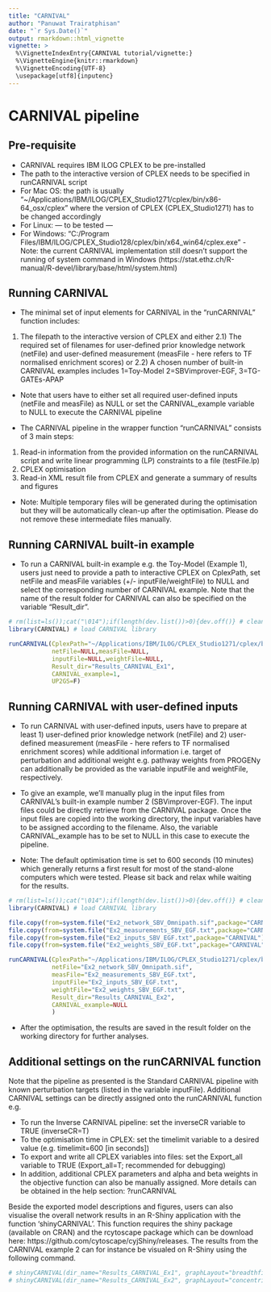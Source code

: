```yaml
---
title: "CARNIVAL"
author: "Panuwat Trairatphisan"
date: "`r Sys.Date()`"
output: rmarkdown::html_vignette
vignette: >
  %\VignetteIndexEntry{CARNIVAL tutorial/vignette:}
  %\VignetteEngine{knitr::rmarkdown}
  %\VignetteEncoding{UTF-8}
  \usepackage[utf8]{inputenc}
---
```


# CARNIVAL pipeline

## Pre-requisite

- CARNIVAL requires IBM ILOG CPLEX to be pre-installed
- The path to the interactive version of CPLEX needs to be specified in runCARNIVAL script
- For Mac OS: the path is usually "~/Applications/IBM/ILOG/CPLEX_Studio1271/cplex/bin/x86-64_osx/cplex" where the version of CPLEX (CPLEX_Studio1271) has to be changed accordingly
- For Linux: --- to be tested ---
- For Windows: "C:/Program Files/IBM/ILOG/CPLEX_Studio128/cplex/bin/x64_win64/cplex.exe" - Note: the current CARNIVAL implementation still doesn't support the running of system command in Windows (https://stat.ethz.ch/R-manual/R-devel/library/base/html/system.html)

## Running CARNIVAL

- The minimal set of input elements for CARNIVAL in the "runCARNIVAL" function includes:
1) The filepath to the interactive version of CPLEX and either
2.1) The required set of filenames for user-defined prior knowledge network (netFile) and user-defined measurement (measFile - here refers to TF normalised enrichment scores) or
2.2) A chosen number of built-in CARNIVAL examples includes 1=Toy-Model 2=SBVimprover-EGF, 3=TG-GATEs-APAP
- Note that users have to either set all required user-defined inputs (netFile and measFile) as NULL or set the CARNIVAL_example variable to NULL to execute the CARNIVAL pipeline

- The CARNIVAL pipeline in the wrapper function "runCARNIVAL" consists of 3 main steps:
1. Read-in information from the provided information on the runCARNIVAL script and write linear programming (LP) constraints to a file (testFile.lp)
2. CPLEX optimisation
3. Read-in XML result file from CPLEX and generate a summary of results and figures

- Note: Multiple temporary files will be generated during the optimisation but they will be automatically clean-up after the optimisation. Please do not remove these intermediate files manually.

## Running CARNIVAL built-in example

- To run a CARNIVAL built-in example e.g. the Toy-Model (Example 1), users just need to provide a path to interactive CPLEX on CplexPath, set netFile and measFile variables (+/- inputFile/weightFile) to NULL and select the corresponding number of CARNIVAL example. Note that the name of the result folder for CARNIVAL can also be specified on the variable "Result_dir".

```r
# rm(list=ls());cat("\014");if(length(dev.list())>0){dev.off()} # clean workspace
library(CARNIVAL) # load CARNIVAL library

runCARNIVAL(CplexPath="~/Applications/IBM/ILOG/CPLEX_Studio1271/cplex/bin/x86-64_osx/cplex",
            netFile=NULL,measFile=NULL,
            inputFile=NULL,weightFile=NULL,
            Result_dir="Results_CARNIVAL_Ex1",
            CARNIVAL_example=1,
            UP2GS=F)
```

## Running CARNIVAL with user-defined inputs
- To run CARNIVAL with user-defined inputs, users have to prepare at least 1) user-defined prior knowledge network (netFile) and 2) user-defined measurement (measFile - here refers to TF normalised enrichment scores) while additional information i.e. target of perturbation  and additional weight e.g. pathway weights from PROGENy can additionally be provided as the variable inputFile and weightFile, respectively. 

- To give an example, we'll manually plug in the input files from CARNIVAL's built-in example number 2 (SBVimprover-EGF). The input files could be directly retrieve from the CARNIVAL package. Once the input files are copied into the working directory, the input variables have to be assigned according to the filename. Also, the variable CARNIVAL_example has to be set to NULL in this case to execute the pipeline.
- Note: The default optimisation time is set to 600 seconds (10 minutes) which generally returns a first result for most of the stand-alone computers which were tested. Please sit back and relax while waiting for the results.

```r
# rm(list=ls());cat("\014");if(length(dev.list())>0){dev.off()} # clean workspace
library(CARNIVAL) # load CARNIVAL library

file.copy(from=system.file("Ex2_network_SBV_Omnipath.sif",package="CARNIVAL"),to=getwd(),overwrite=TRUE)
file.copy(from=system.file("Ex2_measurements_SBV_EGF.txt",package="CARNIVAL"),to=getwd(),overwrite=TRUE)
file.copy(from=system.file("Ex2_inputs_SBV_EGF.txt",package="CARNIVAL"),to=getwd(),overwrite=TRUE)
file.copy(from=system.file("Ex2_weights_SBV_EGF.txt",package="CARNIVAL"),to=getwd(),overwrite=TRUE)

runCARNIVAL(CplexPath="~/Applications/IBM/ILOG/CPLEX_Studio1271/cplex/bin/x86-64_osx/cplex",
            netFile="Ex2_network_SBV_Omnipath.sif",
            measFile="Ex2_measurements_SBV_EGF.txt",
            inputFile="Ex2_inputs_SBV_EGF.txt",
            weightFile="Ex2_weights_SBV_EGF.txt",
            Result_dir="Results_CARNIVAL_Ex2",
            CARNIVAL_example=NULL
            )
```

- After the optimisation, the results are saved in the result folder on the working directory for further analyses.

## Additional settings on the runCARNIVAL function

Note that the pipeline as presented is the Standard CARNIVAL pipeline with known perturbation targets (listed in the variable inputFile). Additional CARNIVAL settings can be directly assigned onto the runCARNIVAL function e.g.

- To run the Inverse CARNIVAL pipeline: set the inverseCR variable to TRUE (inverseCR=T)
- To the optimisation time in CPLEX: set the timelimit variable to a desired value (e.g. timelimit=600 [in seconds])
- To export and write all CPLEX variables into files: set the Export_all variable to TRUE (Export_all=T; recommended for debugging)
- In addition, additional CPLEX parameters and alpha and beta weights in the objective function can also be manually assigned. More details can be obtained in the help section: ?runCARNIVAL

Beside the exported model descriptions and figures, users can also visualise the overall network results in an R-Shiny application with the function 'shinyCARNIVAL'. This function requires the shiny package (available on CRAN) and the rcytoscape package which can be download here: https://github.com/cytoscape/cyjShiny/releases. The results from the CARNIVAL example 2 can for instance be visualed on R-Shiny using the following command.

```r
# shinyCARNIVAL(dir_name="Results_CARNIVAL_Ex1", graphLayout="breadthfirst")
# shinyCARNIVAL(dir_name="Results_CARNIVAL_Ex2", graphLayout="concentric", UP2GS=T)
```
